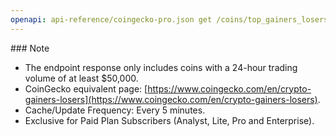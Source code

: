 ```yaml
---
openapi: api-reference/coingecko-pro.json get /coins/top_gainers_losers
---
```


<Note>
  ### Note

  - The endpoint response only includes coins with a 24-hour trading volume of at least $50,000.
  - CoinGecko equivalent page: [https://www.coingecko.com/en/crypto-gainers-losers](https://www.coingecko.com/en/crypto-gainers-losers).
  - Cache/Update Frequency: Every 5 minutes.
  - Exclusive for Paid Plan Subscribers (Analyst, Lite, Pro and Enterprise).
</Note>